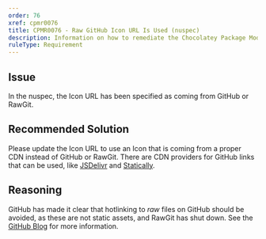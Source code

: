 ```yaml
---
order: 76
xref: cpmr0076
title: CPMR0076 - Raw GitHub Icon URL Is Used (nuspec)
description: Information on how to remediate the Chocolatey Package Moderation Rule 0076
ruleType: Requirement
---
```


<PackageValidatorRuleRequirement />
<PackageValidatorNotImplemented />

## Issue

In the nuspec, the Icon URL has been specified as coming from GitHub or RawGit.

## Recommended Solution

Please update the Icon URL to use an Icon that is coming from a proper CDN instead of GitHub or RawGit.
There are CDN providers for GitHub links that can be used, like [JSDelivr](https://www.jsdelivr.com/) and [Statically](https://statically.io/).

## Reasoning

GitHub has made it clear that hotlinking to _raw_ files on GitHub should be avoided, as these are not static assets, and RawGit has shut down.
See the [GitHub Blog](https://github.blog/2013-04-24-heads-up-nosniff-header-support-coming-to-chrome-and-firefox/) for more information.
